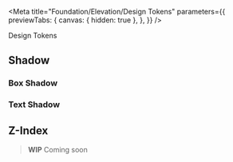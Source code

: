 
<Meta
  title="Foundation/Elevation/Design Tokens"
  parameters={{
    previewTabs: {
      canvas: { hidden: true },
    },
  }}
/>

<bal-doc-banner subtitle="Foundation/Elevation" color="red">
  Design Tokens
</bal-doc-banner>

## Shadow

### Box Shadow

<bal-doc-tokens-shadow></bal-doc-tokens-shadow>

### Text Shadow

<bal-doc-tokens-text-shadow></bal-doc-tokens-text-shadow>

## Z-Index

> **WIP** Coming soon

<bal-doc-github link="/stories/foundation/elevation/01-tokens.stories.mdx"></bal-doc-github>
